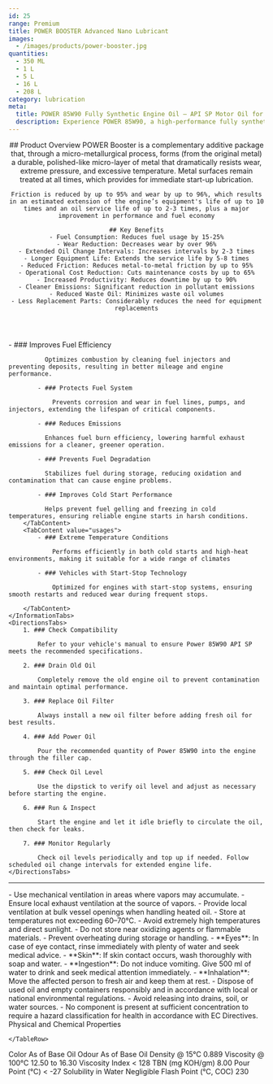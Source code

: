 ```yaml
---
id: 25
range: Premium
title: POWER BOOSTER Advanced Nano Lubricant
images:
  - /images/products/power-booster.jpg
quantities:
  - 350 ML
  - 1 L
  - 5 L
  - 16 L
  - 208 L
category: lubrication
meta:
  title: POWER 85W90 Fully Synthetic Engine Oil – API SP Motor Oil for Modern Engines
  description: Experience POWER 85W90, a high-performance fully synthetic motor oil formulated to meet API SP standards. Engineered for enhanced fuel efficiency, superior wear protection, and reliable cold start performance. Ideal for vehicles with start-stop technology and extreme temperature conditions.
---
```


<Header>
    ## Product Overview
    POWER Booster is a complementary additive package that, through a micro-metallurgical process, forms (from the original metal) a durable, polished-like micro-layer of metal that dramatically resists wear, extreme pressure, and excessive temperature. Metal surfaces remain treated at all times, which provides for immediate start-up lubrication. 
    
    Friction is reduced by up to 95% and wear by up to 96%, which results in an estimated extension of the engine’s equipment's life of up to 10 times and an oil service life of up to 2-3 times, plus a major improvement in performance and fuel economy

    ## Key Benefits
    - Fuel Consumption: Reduces fuel usage by 15-25%
    - Wear Reduction: Decreases wear by over 96%
    - Extended Oil Change Intervals: Increases intervals by 2-3 times
    - Longer Equipment Life: Extends the service life by 5-8 times
    - Reduced Friction: Reduces metal-to-metal friction by up to 95%
    - Operational Cost Reduction: Cuts maintenance costs by up to 65%
    - Increased Productivity: Reduces downtime by up to 90%
    - Cleaner Emissions: Significant reduction in pollutant emissions
    - Reduced Waste Oil: Minimizes waste oil volumes
    - Less Replacement Parts: Considerably reduces the need for equipment replacements

</Header>

<Section>
    <InformationTabs>
        <TabContent value="core">
            - ### Improves Fuel Efficiency

              Optimizes combustion by cleaning fuel injectors and preventing deposits, resulting in better mileage and engine performance.

            - ### Protects Fuel System

                Prevents corrosion and wear in fuel lines, pumps, and injectors, extending the lifespan of critical components.

            - ### Reduces Emissions

              Enhances fuel burn efficiency, lowering harmful exhaust emissions for a cleaner, greener operation.
    
            - ### Prevents Fuel Degradation

              Stabilizes fuel during storage, reducing oxidation and contamination that can cause engine problems.
    
            - ### Improves Cold Start Performance

              Helps prevent fuel gelling and freezing in cold temperatures, ensuring reliable engine starts in harsh conditions.
        </TabContent>
        <TabContent value="usages">
            - ### Extreme Temperature Conditions

                Performs efficiently in both cold starts and high-heat environments, making it suitable for a wide range of climates

            - ### Vehicles with Start-Stop Technology

                Optimized for engines with start-stop systems, ensuring smooth restarts and reduced wear during frequent stops.

        </TabContent>
    </InformationTabs>
    <DirectionsTabs>
        1. ### Check Compatibility
    
            Refer to your vehicle's manual to ensure Power 85W90 API SP meets the recommended specifications.
   
        2. ### Drain Old Oil
    
            Completely remove the old engine oil to prevent contamination and maintain optimal performance.
   
        3. ### Replace Oil Filter
    
            Always install a new oil filter before adding fresh oil for best results.
   
        4. ### Add Power Oil
    
            Pour the recommended quantity of Power 85W90 into the engine through the filler cap.
   
        5. ### Check Oil Level
    
            Use the dipstick to verify oil level and adjust as necessary before starting the engine.
   
        6. ### Run & Inspect
    
            Start the engine and let it idle briefly to circulate the oil, then check for leaks.
   
        7. ### Monitor Regularly
    
            Check oil levels periodically and top up if needed. Follow scheduled oil change intervals for extended engine life.
    </DirectionsTabs>
</Section>

***

<Section>
    <SafetyTabs>
        <TabContent value="handling">
            - Use mechanical ventilation in areas where vapors may accumulate.
            - Ensure local exhaust ventilation at the source of vapors.
            - Provide local ventilation at bulk vessel openings when handling heated oil.
            - Store at temperatures not exceeding 60–70°C.
            - Avoid extremely high temperatures and direct sunlight.
            - Do not store near oxidizing agents or flammable materials.
            - Prevent overheating during storage or handling.
        </TabContent>
        <TabContent value="first-aid">
            - **Eyes**: In case of eye contact, rinse immediately with plenty of water and seek medical advice.
            - **Skin**: If skin contact occurs, wash thoroughly with soap and water.
            - **Ingestion**: Do not induce vomiting. Give 500 ml of water to drink and seek medical attention immediately.
            - **Inhalation**: Move the affected person to fresh air and keep them at rest.
        </TabContent>
        <TabContent value="disposal">
            - Dispose of used oil and empty containers responsibly and in accordance with local or national environmental regulations.
            - Avoid releasing into drains, soil, or water sources.
        </TabContent>
        <TabContent value="hazardous">
            - No component is present at sufficient concentration to require a hazard classification for health in accordance with EC Directives.
        </TabContent>
    </SafetyTabs>
  
   <Table>
  <TableHeader>
    <TableRow col={2}>
      <TableHead>Physical and Chemical Properties</TableHead>
    
    </TableRow>
  </TableHeader>
  <TableBody>
    <TableRow>
      <TableCell>Color</TableCell>
      <TableCell>As of Base Oil</TableCell>
    </TableRow>
    <TableRow>
      <TableCell>Odour</TableCell>
      <TableCell>As of Base Oil</TableCell>
    </TableRow>
    <TableRow>
      <TableCell>Density @ 15°C</TableCell>
      <TableCell>0.889</TableCell>
    </TableRow>
    <TableRow>
      <TableCell>Viscosity @ 100°C</TableCell>
      <TableCell>12.50 to 16.30</TableCell>
    </TableRow>
    <TableRow>
      <TableCell>Viscosity Index</TableCell>
      <TableCell>&lt; 128</TableCell>
    </TableRow>
    <TableRow>
      <TableCell>TBN (mg KOH/gm)</TableCell>
      <TableCell>8.00</TableCell>
    </TableRow>
    <TableRow>
      <TableCell>Pour Point (°C)</TableCell>
      <TableCell>&lt; -27</TableCell>
    </TableRow>
    <TableRow>
      <TableCell>Solubility in Water</TableCell>
      <TableCell>Negligible</TableCell>
    </TableRow>
    <TableRow>
      <TableCell>Flash Point (°C, COC)</TableCell>
      <TableCell>230</TableCell>
    </TableRow>
  </TableBody>
</Table>

</Section>